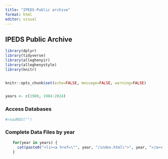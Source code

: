 ```yaml
---
title: "IPEDS-Public archive"
format: html
editor: visual
---
```


## IPEDS Public Archive

```r
library(dplyr)
library(tidyverse)
library(alleghenyir)
library(alleghenystyle)
library(knitr)


knitr::opts_chunk$set(echo=FALSE, message=FALSE, warning=FALSE)


years <- c(1980, 1984:2024)
```

### Access Databases

```r
#readRDS("")

```

### Complete Data Files by year
<ul>

```r
for(year in years) {
  cat(paste0("<li><a href=\"", year, "/index.html\">", year, "</a></li>"))
}
```

</ul>
